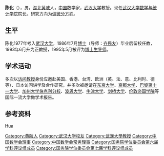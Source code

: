 {{for|三国东吴大臣陈化|陈化 (三国)}}
'''陈化'''（{{bd|1956年|}}），男，[[湖北|湖北]][[黄陂区|黄陂]]人，[[中华人民共和国|中国]]数学家，[[武汉大学|武汉大学]]教授。现任[[武汉大学数学与统计学院|武汉大学数学与统计学院]]院长。研究方向为[[偏微分方程|偏微分方程]]。

== 生平 ==
陈化1977年考入[[武汉大学|武汉大学]]，1986年7月[[博士|博士]]（导师：[[齐民友|齐民友]]）毕业后留校任教，1993年6月升为正教授，1995年5月被评为[[博士生导师|博士生导师]]。

== 学术活动 ==
多次以[[访问教授|访问教授]]身份应邀赴美国、香港、台湾、欧洲（英、法、意、比利时、德等）、日本访问讲学及合作研究，并多次被邀请在[[东京大学|东京大学]]、[[京都大学|京都大学]]、[[巴黎第十一大学|巴黎第十一大学]]、[[加州大学伯克利分校|加州大学伯克利分校]]、[[波恩大学|波恩大学]]、[[牛津大学|牛津大学]]、[[剑桥大学|剑桥大学]]、[[伦敦帝国学院|伦敦帝国学院]]等国际一流大学做学术报告。

== 参考资料 ==
{{reflist}}

{{国务院学位委员会第六届学科评议组/数学}}
{{国务院学位委员会第七届学科评议组/数学}}
{{Navboxes 
| title  = 陈化在[[中国数学会|中国数学会]]的职务
| list1  =
{{中国数学会第八届理事会}}
{{中国数学会第九届理事会}}
{{中国数学会第十一届理事会}}
}}

{{Authority control}}
{{DEFAULTSORT:Chen陈}}
[[category:陈姓|Hua]]
[[Category:黄陂人|Category:黄陂人]]
[[Category:武汉大学校友|Category:武汉大学校友]]
[[Category:武漢大學教授|Category:武漢大學教授]]
[[Category:中国数学会理事|Category:中国数学会理事]]
[[Category:中国数学会常务理事|Category:中国数学会常务理事]]
[[Category:国务院学位委员会第六届学科评议组成员|Category:国务院学位委员会第六届学科评议组成员]]
[[Category:国务院学位委员会第七届学科评议组成员|Category:国务院学位委员会第七届学科评议组成员]]